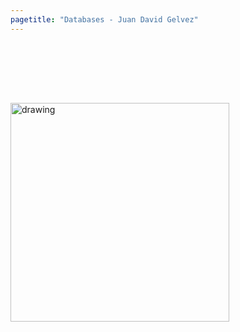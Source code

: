 ```yaml
---
pagetitle: "Databases - Juan David Gelvez"
---
```


<br>  </br>

<br>  </br>

<img src="./images/myway.gif" class="center" alt="drawing" width="350" height="350"/>
